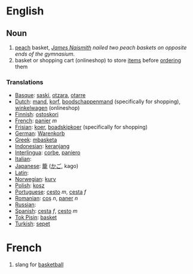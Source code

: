 =English=

== Noun ==

#[[peach]] basket, ''[[James Naismith]] nailed two peach baskets on opposite ends of the gymnasium.''
#basket or shopping cart (onlineshop) to store [[item]]s before [[order]]ing them

=== Translations ===
*[[Basque]]: [[saski]], [[otzara]], [[otarre]]
*[[Dutch]]: [[mand]], [[korf]], [[boodschappenmand]] (specifically for shopping), [[winkelwagen]] (onlineshop)
*[[Finnish]]: [[ostoskori]]
*[[French]]: [[panier]] ''m''
*[[Frisian]]: [[koer]], [[boadskipkoer]] (specifically for shopping)
*[[German]]: [[Warenkorb]]
*[[Greek]]: [[mbasketa]]
*[[Indonesian]]: [[keranjang]]
*[[Interlingua]]: [[corbe]], [[paniero]]
*[[Italian]]: [[]]
*[[Japanese]]: [[籠]] ([[かご]], kago)
*[[Latin]]: [[]]
*[[Norwegian]]: [[kurv]]
*[[Polish]]: [[kosz]]
*[[Portuguese]]: [[cesto]] ''m'', [[cesta]] ''f''
*[[Romanian]]: [[coş]] ''n'', [[paner]] ''n''
*[[Russian]]: [[]]
*[[Spanish]]: [[cesta]] ''f'', [[cesto]] ''m''
*[[Tok Pisin]]: [[basket]]
*[[Turkish]]: [[sepet]]

=French=

# slang for [[basketball]]